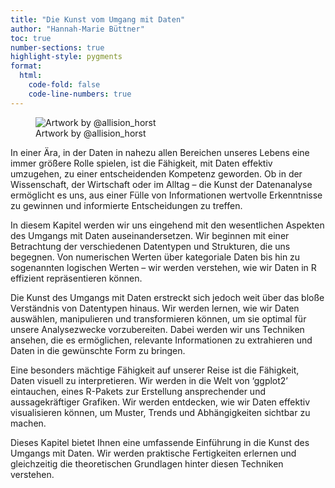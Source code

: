 ```yaml
---
title: "Die Kunst vom Umgang mit Daten"
author: "Hannah-Marie Büttner"
toc: true
number-sections: true
highlight-style: pygments
format:
  html:
    code-fold: false
    code-line-numbers: true
---
```


![Artwork by @allision_horst](Bilder/38f5ed46-9dcd-4981-9ae0-497fb20aa65c_rw_1200.png)

In einer Ära, in der Daten in nahezu allen Bereichen unseres Lebens eine immer größere Rolle spielen, ist die Fähigkeit, mit Daten effektiv umzugehen, zu einer entscheidenden Kompetenz geworden. Ob in der Wissenschaft, der Wirtschaft oder im Alltag -- die Kunst der Datenanalyse ermöglicht es uns, aus einer Fülle von Informationen wertvolle Erkenntnisse zu gewinnen und informierte Entscheidungen zu treffen.

In diesem Kapitel werden wir uns eingehend mit den wesentlichen Aspekten des Umgangs mit Daten auseinandersetzen. Wir beginnen mit einer Betrachtung der verschiedenen Datentypen und Strukturen, die uns begegnen. Von numerischen Werten über kategoriale Daten bis hin zu sogenannten logischen Werten -- wir werden verstehen, wie wir Daten in R effizient repräsentieren können.

Die Kunst des Umgangs mit Daten erstreckt sich jedoch weit über das bloße Verständnis von Datentypen hinaus. Wir werden lernen, wie wir Daten auswählen, manipulieren und transformieren können, um sie optimal für unsere Analysezwecke vorzubereiten. Dabei werden wir uns Techniken ansehen, die es ermöglichen, relevante Informationen zu extrahieren und Daten in die gewünschte Form zu bringen.

Eine besonders mächtige Fähigkeit auf unserer Reise ist die Fähigkeit, Daten visuell zu interpretieren. Wir werden in die Welt von 'ggplot2' eintauchen, eines R-Pakets zur Erstellung ansprechender und aussagekräftiger Grafiken. Wir werden entdecken, wie wir Daten effektiv visualisieren können, um Muster, Trends und Abhängigkeiten sichtbar zu machen.

Dieses Kapitel bietet Ihnen eine umfassende Einführung in die Kunst des Umgangs mit Daten. Wir werden praktische Fertigkeiten erlernen und gleichzeitig die theoretischen Grundlagen hinter diesen Techniken verstehen.
